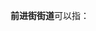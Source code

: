 '''前进街街道'''可以指：
{{PRC admin/disambig|42/01/03/011/000|64/01/04/007/000}}
{{disambig|cat=五字乡级行政区划-街道名消歧义}}
